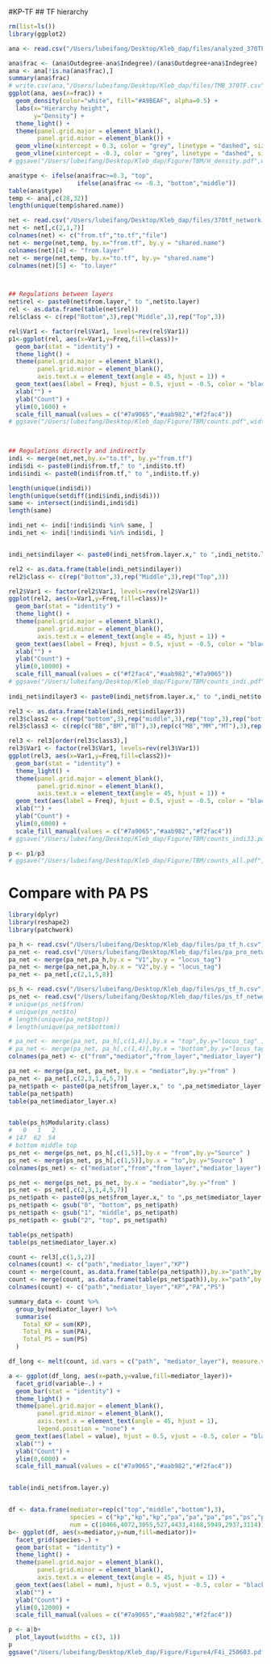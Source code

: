 #KP-TF
## TF hierarchy
```R
rm(list=ls())
library(ggplot2)

ana <- read.csv("/Users/lubeifang/Desktop/Kleb_dap/files/analyzed_370TF.csv")

ana$frac <- (ana$Outdegree-ana$Indegree)/(ana$Outdegree+ana$Indegree)
ana <- ana[!is.na(ana$frac),]
summary(ana$frac)
# write.csv(ana,"/Users/lubeifang/Desktop/Kleb_dap/files/TMB_370TF.csv",row.names = F,quote = F)
ggplot(ana, aes(x=frac)) +
  geom_density(color="white", fill="#A9BEAF", alpha=0.5) +
  labs(x="Hierarchy height",
       y="Density") +
  theme_light() +
  theme(panel.grid.major = element_blank(), 
        panel.grid.minor = element_blank()) +
  geom_vline(xintercept = 0.3, color = "grey", linetype = "dashed", size = 0.6) +
  geom_vline(xintercept = -0.3, color = "grey", linetype = "dashed", size = 0.6)
# ggsave("/Users/lubeifang/Desktop/Kleb_dap/Figure/TBM/H_density.pdf",width = 3.4,height = 3)
```

```r
ana$type <- ifelse(ana$frac>=0.3, "top", 
                   ifelse(ana$frac <= -0.3, "bottom","middle"))
table(ana$type)
temp <- ana[,c(28,32)]
length(unique(temp$shared.name))

net <- read.csv("/Users/lubeifang/Desktop/Kleb_dap/files/370tf_network.csv")
net <- net[,c(2,1,7)]
colnames(net) <- c("from.tf","to.tf","file")
net <- merge(net,temp, by.x="from.tf", by.y = "shared.name")
colnames(net)[4] <- "from.layer" 
net <- merge(net,temp, by.x="to.tf", by.y= "shared.name")
colnames(net)[5] <- "to.layer" 



## Regulations between layers
net$rel <- paste0(net$from.layer," to ",net$to.layer)
rel <- as.data.frame(table(net$rel))
rel$class <- c(rep("Bottom",3),rep("Middle",3),rep("Top",3))

rel$Var1 <- factor(rel$Var1, levels=rev(rel$Var1))
p1<-ggplot(rel, aes(x=Var1,y=Freq,fill=class))+
  geom_bar(stat = "identity") +
  theme_light() +
  theme(panel.grid.major = element_blank(), 
        panel.grid.minor = element_blank(),
        axis.text.x = element_text(angle = 45, hjust = 1)) +
  geom_text(aes(label = Freq), hjust = 0.5, vjust = -0.5, color = "black") +
  xlab("") +
  ylab("Count") +
  ylim(0,1600) +
  scale_fill_manual(values = c("#7a9065","#aab982","#f2fac4"))
# ggsave("/Users/lubeifang/Desktop/Kleb_dap/Figure/TBM/counts.pdf",width = 6,height = 4)
  


## Regulations directly and indirectly
indi <- merge(net,net,by.x="to.tf", by.y="from.tf")
indi$di <- paste0(indi$from.tf," to ",indi$to.tf)
indi$indi <- paste0(indi$from.tf," to ",indi$to.tf.y)

length(unique(indi$di))
length(unique(setdiff(indi$indi,indi$di)))
same <- intersect(indi$indi,indi$di)
length(same)

indi_net <- indi[!indi$indi %in% same, ]
indi_net <- indi[!indi$indi %in% indi$di, ]


indi_net$indilayer <- paste0(indi_net$from.layer.x," to ",indi_net$to.layer.y)

rel2 <- as.data.frame(table(indi_net$indilayer))
rel2$class <- c(rep("Bottom",3),rep("Middle",3),rep("Top",3))

rel2$Var1 <- factor(rel2$Var1, levels=rev(rel2$Var1))
ggplot(rel2, aes(x=Var1,y=Freq,fill=class))+
  geom_bar(stat = "identity") +
  theme_light() +
  theme(panel.grid.major = element_blank(), 
        panel.grid.minor = element_blank(),
        axis.text.x = element_text(angle = 45, hjust = 1)) +
  geom_text(aes(label = Freq), hjust = 0.5, vjust = -0.5, color = "black") +
  xlab("") +
  ylab("Count") +
  ylim(0,10000) +
  scale_fill_manual(values = c("#f2fac4","#aab982","#7a9065"))
# ggsave("/Users/lubeifang/Desktop/Kleb_dap/Figure/TBM/counts_indi.pdf",width = 6,height = 4)
  
indi_net$indilayer3 <- paste0(indi_net$from.layer.x," to ",indi_net$to.layer.x, " to ", indi_net$to.layer.y)

rel3 <- as.data.frame(table(indi_net$indilayer3))
rel3$class2 <- c(rep("bottom",3),rep("middle",3),rep("top",3),rep("bottom",3),rep("middle",3),rep("top",3),rep("bottom",3),rep("middle",3),rep("top",3))
rel3$class3 <- c(rep(c("BB","BM","BT"),3),rep(c("MB","MM","MT"),3),rep(c("TB","TM","TT"),3))

rel3 <- rel3[order(rel3$class3),]
rel3$Var1 <- factor(rel3$Var1, levels=rev(rel3$Var1))
ggplot(rel3, aes(x=Var1,y=Freq,fill=class2))+
  geom_bar(stat = "identity") +
  theme_light() +
  theme(panel.grid.major = element_blank(), 
        panel.grid.minor = element_blank(),
        axis.text.x = element_text(angle = 45, hjust = 1)) +
  geom_text(aes(label = Freq), hjust = 0.5, vjust = -0.5, color = "black",size=2) +
  xlab("") +
  ylab("Count") +
  ylim(0,6000) +
  scale_fill_manual(values = c("#7a9065","#aab982","#f2fac4"))
# ggsave("/Users/lubeifang/Desktop/Kleb_dap/Figure/TBM/counts_indi33.pdf",width = 10,height = 5)

p <- p1/p3
# ggsave("/Users/lubeifang/Desktop/Kleb_dap/Figure/TBM/counts_all.pdf",p,width = 8,height = 10)
```


# Compare with PA PS
```r
library(dplyr)
library(reshape2)
library(patchwork)

pa_h <- read.csv("/Users/lubeifang/Desktop/Kleb_dap/files/pa_tf_h.csv")
pa_net <- read.csv("/Users/lubeifang/Desktop/Kleb_dap/files/pa_pro_network.csv",header = F)
pa_net <- merge(pa_net,pa_h,by.x = "V1",by.y = "locus_tag")
pa_net <- merge(pa_net,pa_h,by.x = "V2",by.y = "locus_tag")
pa_net <- pa_net[,c(2,1,5,8)]

ps_h <- read.csv("/Users/lubeifang/Desktop/Kleb_dap/files/ps_tf_h.csv")
ps_net <- read.csv("/Users/lubeifang/Desktop/Kleb_dap/files/ps_tf_network.csv")
# unique(ps_net$from)
# unique(ps_net$to)
# length(unique(pa_net$top))
# length(unique(pa_net$bottom))

# pa_net <- merge(pa_net, pa_h[,c(1,4)],by.x = "top",by.y="locus_tag" )
# pa_net <- merge(pa_net, pa_h[,c(1,4)],by.x = "bottom",by.y="locus_tag" )
colnames(pa_net) <- c("from","mediator","from_layer","mediator_layer")

pa_net <- merge(pa_net, pa_net, by.x = "mediator",by.y="from" )
pa_net <- pa_net[,c(2,3,1,4,5,7)]
pa_net$path <- paste0(pa_net$from_layer.x," to ",pa_net$mediator_layer.x," to ",pa_net$mediator_layer.y)
table(pa_net$path)
table(pa_net$mediator_layer.x)


table(ps_h$Modularity.class)
#   0   1   2 
# 147  62  54 
# bottom middle top
ps_net <- merge(ps_net, ps_h[,c(1,5)],by.x = "from",by.y="Source" )
ps_net <- merge(ps_net, ps_h[,c(1,5)],by.x = "to",by.y="Source" )
colnames(ps_net) <- c("mediator","from","from_layer","mediator_layer")

ps_net <- merge(ps_net, ps_net, by.x = "mediator",by.y="from" )
ps_net <- ps_net[,c(2,3,1,4,5,7)]
ps_net$path <- paste0(ps_net$from_layer.x," to ",ps_net$mediator_layer.x," to ",ps_net$mediator_layer.y)
ps_net$path <- gsub("0", "bottom", ps_net$path)
ps_net$path <- gsub("1", "middle", ps_net$path)
ps_net$path <- gsub("2", "top", ps_net$path)

table(ps_net$path)
table(ps_net$mediator_layer.x)

count <- rel3[,c(1,3,2)]
colnames(count) <- c("path","mediator_layer","KP")
count <- merge(count, as.data.frame(table(pa_net$path)),by.x="path",by.y="Var1",all.x = T)
count <- merge(count, as.data.frame(table(ps_net$path)),by.x="path",by.y="Var1",all.x = T)
colnames(count) <- c("path","mediator_layer","KP","PA","PS")

summary_data <- count %>%
  group_by(mediator_layer) %>%
  summarise(
    Total_KP = sum(KP),
    Total_PA = sum(PA),
    Total_PS = sum(PS)
  )

df_long <- melt(count, id.vars = c("path", "mediator_layer"), measure.vars = c("KP", "PA", "PS"))

a <- ggplot(df_long, aes(x=path,y=value,fill=mediator_layer))+
  facet_grid(variable~.) +
  geom_bar(stat = "identity") +
  theme_light() +
  theme(panel.grid.major = element_blank(), 
        panel.grid.minor = element_blank(),
        axis.text.x = element_text(angle = 45, hjust = 1),
        legend.position = "none") +
  geom_text(aes(label = value), hjust = 0.5, vjust = -0.5, color = "black",size=2) +
  xlab("") +
  ylab("Count") +
  ylim(0,6000) +
  scale_fill_manual(values = c("#7a9065","#aab982","#f2fac4"))


table(indi_net$from.layer.y)


df <- data.frame(mediator=rep(c("top","middle","bottom"),3),
                 species = c("kp","kp","kp","pa","pa","pa","ps","ps","ps"),
                 num = c(10466,4072,3055,527,4433,4168,5949,2937,3114))
b<- ggplot(df, aes(x=mediator,y=num,fill=mediator))+
  facet_grid(species~.) +
  geom_bar(stat = "identity") +
  theme_light() +
  theme(panel.grid.major = element_blank(), 
        panel.grid.minor = element_blank(),
        axis.text.x = element_text(angle = 45, hjust = 1)) +
  geom_text(aes(label = num), hjust = 0.5, vjust = -0.5, color = "black",size=2) +
  xlab("") +
  ylab("Count") +
  ylim(0,12000) +
  scale_fill_manual(values = c("#7a9065","#aab982","#f2fac4"))

p <- a|b+
  plot_layout(widths = c(3, 1))
p
ggsave("/Users/lubeifang/Desktop/Kleb_dap/Figure/Figure4/F4i_250603.pdf",width=20,height=10)
```
